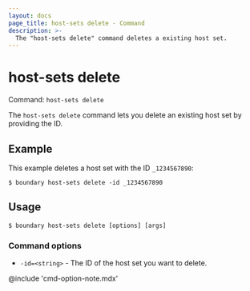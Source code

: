 ```yaml
---
layout: docs
page_title: host-sets delete - Command
description: >-
  The "host-sets delete" command deletes a existing host set.
---
```


# host-sets delete

Command: `host-sets delete`

The `host-sets delete` command lets you delete an existing host set by providing the ID.

## Example

This example deletes a host set with the ID `_1234567890`:

```shell-session
$ boundary host-sets delete -id _1234567890
```

## Usage

<CodeBlockConfig hideClipboard>

```shell-session
$ boundary host-sets delete [options] [args]
```

</CodeBlockConfig>

### Command options

- `-id=<string>` - The ID of the host set you want to delete.

@include 'cmd-option-note.mdx'